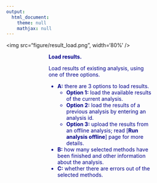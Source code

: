 ```yaml
---
output:
  html_document:
    theme: null
    mathjax: null
---
```


<div align='center'>
<img src="figure/result_load.png", width='80%' />
</div>
<div style="color:darkblue; padding:0 3cm">
**Load results.**

Load results of existing analysis, using one of three options.

  - **A:** there are 3 options to load results.
    - **Option 1:** load the available results of the current analysis. 
    - **Option 2:** load the results of a previous analysis by entering an analysis id. 
    - **Option 3:** upload the results from an offline analysis; read [**Run analysis offline**] page for more details.
  - **B:** how many selected methods have been finished and other information about the analysis.
  - **C:** whether there are errors out of the selected methods.
</div>